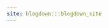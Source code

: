 ```yaml
---
site: blogdown:::blogdown_site
---
```


<!-- This file is for quarto preview/render only. Please do not edit it. -->